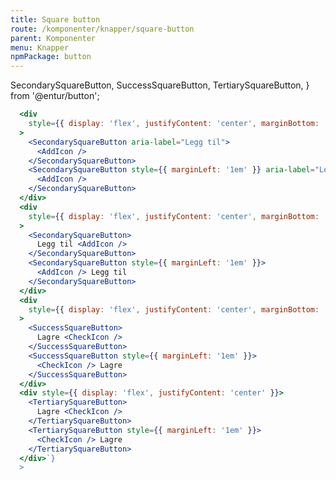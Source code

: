 ```yaml
---
title: Square button
route: /komponenter/knapper/square-button
parent: Komponenter
menu: Knapper
npmPackage: button
---
```


SecondarySquareButton,
SuccessSquareButton,
TertiarySquareButton,
} from '@entur/button';

```jsx
  <div
    style={{ display: 'flex', justifyContent: 'center', marginBottom: '1em' }}
  >
    <SecondarySquareButton aria-label="Legg til">
      <AddIcon />
    </SecondarySquareButton>
    <SecondarySquareButton style={{ marginLeft: '1em' }} aria-label="Legg til">
      <AddIcon />
    </SecondarySquareButton>
  </div>
  <div
    style={{ display: 'flex', justifyContent: 'center', marginBottom: '1em' }}
  >
    <SecondarySquareButton>
      Legg til <AddIcon />
    </SecondarySquareButton>
    <SecondarySquareButton style={{ marginLeft: '1em' }}>
      <AddIcon /> Legg til
    </SecondarySquareButton>
  </div>
  <div
    style={{ display: 'flex', justifyContent: 'center', marginBottom: '1em' }}
  >
    <SuccessSquareButton>
      Lagre <CheckIcon />
    </SuccessSquareButton>
    <SuccessSquareButton style={{ marginLeft: '1em' }}>
      <CheckIcon /> Lagre
    </SuccessSquareButton>
  </div>
  <div style={{ display: 'flex', justifyContent: 'center' }}>
    <TertiarySquareButton>
      Lagre <CheckIcon />
    </TertiarySquareButton>
    <TertiarySquareButton style={{ marginLeft: '1em' }}>
      <CheckIcon /> Lagre
    </TertiarySquareButton>
  </div>`}
  >
```
